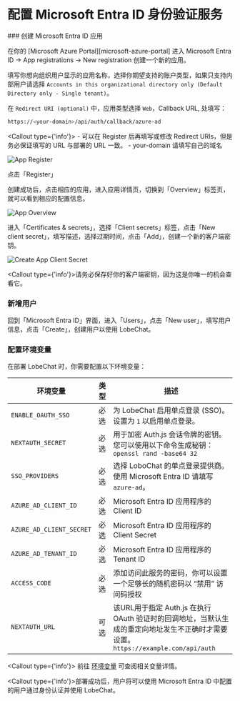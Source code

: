 
# 配置 Microsoft Entra ID 身份验证服务

<Steps>
  ### 创建 Microsoft Entra ID 应用

  在你的 [Microsoft Azure Portal][microsoft-azure-portal] 进入 Microsoft Entra ID -> App registrations -> New registration 创建一个新的应用。

  填写你想向组织用户显示的应用名称，选择你期望支持的账户类型，如果只支持内部用户请选择 `Accounts in this organizational directory only (Default Directory only - Single tenant)`。

  在 `Redirect URI (optional)` 中，应用类型选择 `Web`，Callback URL, 处填写：

  ```bash
  https://<your-domain>/api/auth/callback/azure-ad
  ```

  <Callout type={'info'}>
    - 可以在 Register 后再填写或修改 Redirect URIs，但是务必保证填写的 URL 与部署的 URL 一致。
    - your-domain 请填写自己的域名
  </Callout>

  ![App Register](https://github.com/lobehub/lobe-chat/assets/13883964/4f9d83bd-b3fc-4abc-bcf4-ccbad65c219d)
  
  点击「Register」

  创建成功后，点击相应的应用，进入应用详情页，切换到「Overview」标签页，就可以看到相应的配置信息。

  ![App Overview](https://github.com/lobehub/lobe-chat/assets/13883964/48a0b702-05bd-4ce4-a007-a8ad00a36e5a)

  进入「Certificates & secrets」，选择「Client secrets」标签，点击「New client secret」，填写描述，选择过期时间，点击「Add」，创建一个新的客户端密钥。

  ![Create App Client Secret](https://github.com/lobehub/lobe-chat/assets/13883964/c9d66fa0-158c-4bd3-a1fa-969e638259d2)

  <Callout type={'info'}>请务必保存好你的客户端密钥，因为这是你唯一的机会查看它。</Callout>


  ### 新增用户

  回到「Microsoft Entra ID」界面，进入「Users」，点击「New user」，填写用户信息，点击「Create」，创建用户以使用 LobeChat。

  ### 配置环境变量

  在部署 LobeChat 时，你需要配置以下环境变量：

| 环境变量                     | 类型           | 描述                                                                                        |
| ------------------------ | ------------ | ----------------------------------------------------------------------------------------- |
| `ENABLE_OAUTH_SSO`       | 必选           | 为 LobeChat 启用单点登录 (SSO)。设置为 `1` 以启用单点登录。                                                  |
| `NEXTAUTH_SECRET`        | 必选           | 用于加密 Auth.js 会话令牌的密钥。您可以使用以下命令生成秘钥： `openssl rand -base64 32`                             |
| `SSO_PROVIDERS`          | 必选           | 选择 LoboChat 的单点登录提供商。使用 Microsoft Entra ID 请填写 `azure-ad`。                            | 
| `AZURE_AD_CLIENT_ID`     | 必选           | Microsoft Entra ID 应用程序的 Client ID                                                            |
| `AZURE_AD_CLIENT_SECRET` | 必选           | Microsoft Entra ID 应用程序的 Client Secret                                                        |
| `AZURE_AD_TENANT_ID`     | 必选           | Microsoft Entra ID 应用程序的 Tenant ID                                                            |
| `ACCESS_CODE`            | 必选           | 添加访问此服务的密码，你可以设置一个足够长的随机密码以 “禁用” 访问码授权                                                    |
| `NEXTAUTH_URL`           | 可选           | 该URL用于指定 Auth.js 在执行 OAuth 验证时的回调地址，当默认生成的重定向地址发生不正确时才需要设置。`https://example.com/api/auth` |

<Callout type={'info'}>  前往 [环境变量](/zh/self-hosting/environment-variable#microsoft-entra-id) 可查阅相关变量详情。</Callout>
</Steps>

<Callout type={'info'}>部署成功后，用户将可以使用 Microsoft Entra ID 中配置的用户通过身份认证并使用 LobeChat。</Callout>